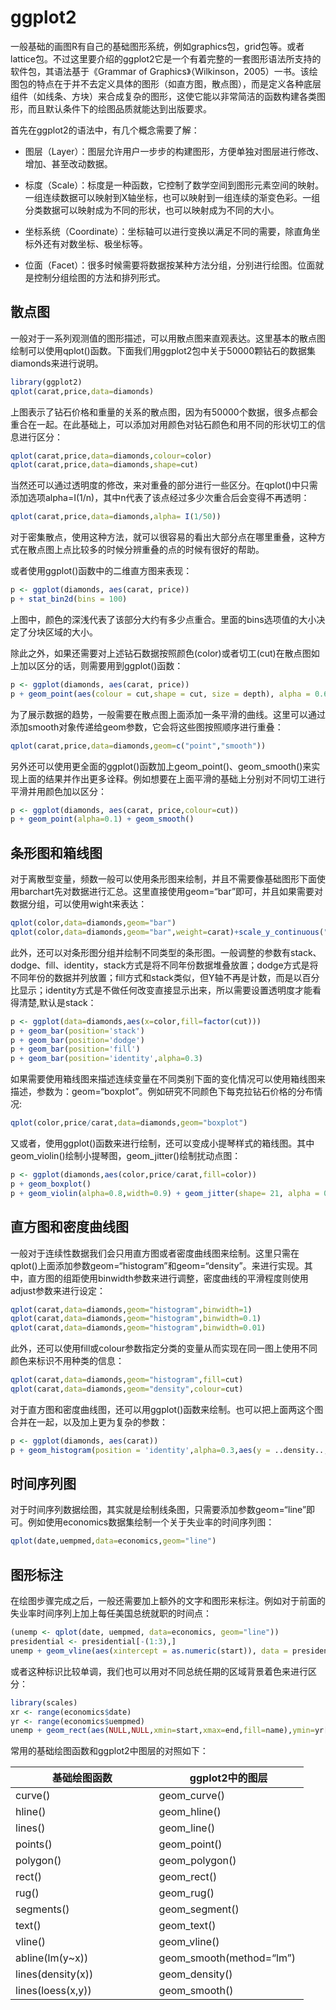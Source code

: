 # ggplot2

一般基础的画图R有自己的基础图形系统，例如graphics包，grid包等。或者lattice包。不过这里要介绍的ggplot2它是一个有着完整的一套图形语法所支持的软件包，其语法基于《Grammar of Graphics》（Wilkinson，2005）一书。该绘图包的特点在于并不去定义具体的图形（如直方图，散点图），而是定义各种底层组件（如线条、方块）来合成复杂的图形，这使它能以非常简洁的函数构建各类图形，而且默认条件下的绘图品质就能达到出版要求。

首先在ggplot2的语法中，有几个概念需要了解：

-   图层（Layer）：图层允许用户一步步的构建图形，方便单独对图层进行修改、增加、甚至改动数据。

-   标度（Scale）：标度是一种函数，它控制了数学空间到图形元素空间的映射。一组连续数据可以映射到X轴坐标，也可以映射到一组连续的渐变色彩。一组分类数据可以映射成为不同的形状，也可以映射成为不同的大小。

-   坐标系统（Coordinate）：坐标轴可以进行变换以满足不同的需要，除直角坐标外还有对数坐标、极坐标等。

-   位面（Facet）：很多时候需要将数据按某种方法分组，分别进行绘图。位面就是控制分组绘图的方法和排列形式。

## 散点图

一般对于一系列观测值的图形描述，可以用散点图来直观表达。这里基本的散点图绘制可以使用qplot()函数。下面我们用ggplot2包中关于50000颗钻石的数据集diamonds来进行说明。

```r
library(ggplot2)
qplot(carat,price,data=diamonds)
```

上图表示了钻石价格和重量的关系的散点图，因为有50000个数据，很多点都会重合在一起。在此基础上，可以添加对用颜色对钻石颜色和用不同的形状切工的信息进行区分：

```r
qplot(carat,price,data=diamonds,colour=color)
qplot(carat,price,data=diamonds,shape=cut)
```

当然还可以通过透明度的修改，来对重叠的部分进行一些区分。在qplot()中只需添加选项alpha=I(1/n)，其中n代表了该点经过多少次重合后会变得不再透明：

```r
qplot(carat,price,data=diamonds,alpha= I(1/50))
```

对于密集散点，使用这种方法，就可以很容易的看出大部分点在哪里重叠，这种方式在散点图上点比较多的时候分辨重叠的点的时候有很好的帮助。

或者使用ggplot()函数中的二维直方图来表现：

```r
p <- ggplot(diamonds, aes(carat, price))
p + stat_bin2d(bins = 100)
```

上图中，颜色的深浅代表了该部分大约有多少点重合。里面的bins选项值的大小决定了分块区域的大小。

除此之外，如果还需要对上述钻石数据按照颜色(color)或者切工(cut)在散点图如上加以区分的话，则需要用到ggplot()函数：

```r
p <- ggplot(diamonds, aes(carat, price))
p + geom_point(aes(colour = cut,shape = cut, size = depth), alpha = 0.6, position = 'jitter')
```

为了展示数据的趋势，一般需要在散点图上面添加一条平滑的曲线。这里可以通过添加smooth对象传递给geom参数，它会将这些图按照顺序进行重叠：

```r
qplot(carat,price,data=diamonds,geom=c("point","smooth"))
```

另外还可以使用更全面的ggplot()函数加上geom_point()、geom_smooth()来实现上面的结果并作出更多诠释。例如想要在上面平滑的基础上分别对不同切工进行平滑并用颜色加以区分：

```r
p <- ggplot(diamonds, aes(carat, price,colour=cut))
p + geom_point(alpha=0.1) + geom_smooth()
```

## 条形图和箱线图

对于离散型变量，频数一般可以使用条形图来绘制，并且不需要像基础图形下面使用barchart先对数据进行汇总。这里直接使用geom="bar"即可，并且如果需要对数据分组，可以使用wight来表达：

```r
qplot(color,data=diamonds,geom="bar")
qplot(color,data=diamonds,geom="bar",weight=carat)+scale_y_continuous("carat")
```

此外，还可以对条形图分组并绘制不同类型的条形图。一般调整的参数有stack、dodge、fill、identity，stack方式是将不同年份数据堆叠放置；dodge方式是将不同年份的数据并列放置；fill方式和stack类似，但Y轴不再是计数，而是以百分比显示；identity方式是不做任何改变直接显示出来，所以需要设置透明度才能看得清楚,默认是stack：

```r
p <- ggplot(data=diamonds,aes(x=color,fill=factor(cut)))
p + geom_bar(position='stack')
p + geom_bar(position='dodge')
p + geom_bar(position='fill')
p + geom_bar(position='identity',alpha=0.3)
```

如果需要使用箱线图来描述连续变量在不同类别下面的变化情况可以使用箱线图来描述，参数为：geom="boxplot"。例如研究不同颜色下每克拉钻石价格的分布情况:

```r
qplot(color,price/carat,data=diamonds,geom="boxplot")
```

又或者，使用ggplot()函数来进行绘制，还可以变成小提琴样式的箱线图。其中geom_violin()绘制小提琴图，geom_jitter()绘制扰动点图：

```r
p <- ggplot(diamonds,aes(color,price/carat,fill=color))
p + geom_boxplot()
p + geom_violin(alpha=0.8,width=0.9) + geom_jitter(shape= 21, alpha = 0.03)
```

## 直方图和密度曲线图

一般对于连续性数据我们会只用直方图或者密度曲线图来绘制。这里只需在qplot()上面添加参数geom="histogram"和geom="density"。来进行实现。其中，直方图的组距使用binwidth参数来进行调整，密度曲线的平滑程度则使用adjust参数来进行设定：

```r
qplot(carat,data=diamonds,geom="histogram",binwidth=1)
qplot(carat,data=diamonds,geom="histogram",binwidth=0.1)
qplot(carat,data=diamonds,geom="histogram",binwidth=0.01)
```

此外，还可以使用fill或colour参数指定分类的变量从而实现在同一图上使用不同颜色来标识不用种类的信息：

```r
qplot(carat,data=diamonds,geom="histogram",fill=cut)
qplot(carat,data=diamonds,geom="density",colour=cut)
```

对于直方图和密度曲线图，还可以用ggplot()函数来绘制。也可以把上面两这个图合并在一起，以及加上更为复杂的参数：

```r
p <- ggplot(diamonds, aes(carat))
p + geom_histogram(position = 'identity',alpha=0.3,aes(y = ..density..,fill = cut),color="white") + stat_density(geom = 'line', position = 'identity', aes(colour = cut))
```

## 时间序列图

对于时间序列数据绘图，其实就是绘制线条图，只需要添加参数geom="line"即可。例如使用economics数据集绘制一个关于失业率的时间序列图：

```r
qplot(date,uempmed,data=economics,geom="line")
```

## 图形标注

在绘图步骤完成之后，一般还需要加上额外的文字和图形来标注。例如对于前面的失业率时间序列上加上每任美国总统就职的时间点：

```r
(unemp <- qplot(date, uempmed, data=economics, geom="line"))
presidential <- presidential[-(1:3),]
unemp + geom_vline(aes(xintercept = as.numeric(start)), data = presidential)
```

或者这种标识比较单调，我们也可以用对不同总统任期的区域背景着色来进行区分：

```r
library(scales)
xr <- range(economics$date)
yr <- range(economics$uempmed)
unemp + geom_rect(aes(NULL,NULL,xmin=start,xmax=end,fill=name),ymin=yr[1],ymax=yr[2],data=presidential,alpha=0.2)
```

常用的基础绘图函数和ggplot2中图层的对照如下：

+----------------------------------+-----------------------------------+
| 基础绘图函数                     | ggplot2中的图层                   |
+==================================+===================================+
| curve()                          | geom_curve()                      |
+----------------------------------+-----------------------------------+
| hline()                          | geom_hline()                      |
+----------------------------------+-----------------------------------+
| lines()                          | geom_line()                       |
+----------------------------------+-----------------------------------+
| points()                         | geom_point()                      |
+----------------------------------+-----------------------------------+
| polygon()                        | geom_polygon()                    |
+----------------------------------+-----------------------------------+
| rect()                           | geom_rect()                       |
+----------------------------------+-----------------------------------+
| rug()                            | geom_rug()                        |
+----------------------------------+-----------------------------------+
| segments()                       | geom_segment()                    |
+----------------------------------+-----------------------------------+
| text()                           | geom_text()                       |
+----------------------------------+-----------------------------------+
| vline()                          | geom_vline()                      |
+----------------------------------+-----------------------------------+
| abline(lm(y\~x))                 | geom_smooth(method="lm")          |
+----------------------------------+-----------------------------------+
| lines(density(x))                | geom_density()                    |
+----------------------------------+-----------------------------------+
| lines(loess(x,y))                | geom_smooth()                     |
+----------------------------------+-----------------------------------+
